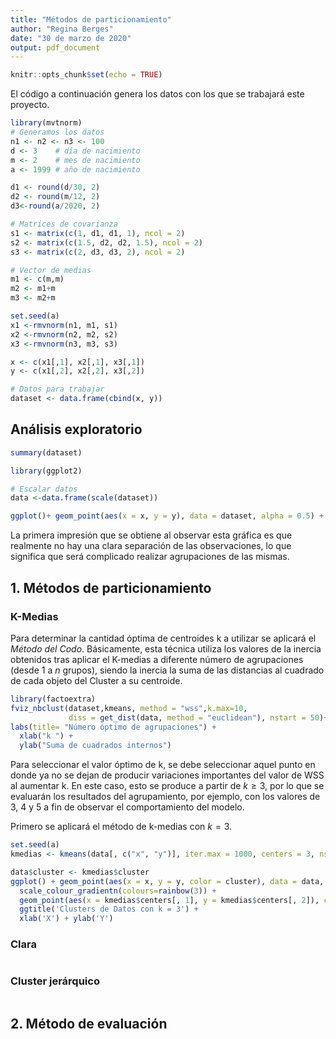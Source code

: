 ```yaml
---
title: "Métodos de particionamiento"
author: "Regina Berges"
date: "30 de marzo de 2020"
output: pdf_document
---
```


```r
knitr::opts_chunk$set(echo = TRUE)
```

El código a continuación genera los datos con los que se trabajará este proyecto. 

```r
library(mvtnorm)
# Generamos los datos
n1 <- n2 <- n3 <- 100
d <- 3    # día de nacimiento
m <- 2    # mes de nacimiento
a <- 1999 # año de nacimiento

d1 <- round(d/30, 2)
d2 <- round(m/12, 2)
d3<-round(a/2020, 2)

# Matrices de covarianza
s1 <- matrix(c(1, d1, d1, 1), ncol = 2)
s2 <- matrix(c(1.5, d2, d2, 1.5), ncol = 2)
s3 <- matrix(c(2, d3, d3, 2), ncol = 2)

# Vector de medias
m1 <- c(m,m)
m2 <- m1+m
m3 <- m2+m

set.seed(a)
x1 <-rmvnorm(n1, m1, s1)
x2 <-rmvnorm(n2, m2, s2)
x3 <-rmvnorm(n3, m3, s3)

x <- c(x1[,1], x2[,1], x3[,1])
y <- c(x1[,2], x2[,2], x3[,2])

# Datos para trabajar
dataset <- data.frame(cbind(x, y))

```

## Análisis exploratorio

```r
summary(dataset)
```


```r
library(ggplot2)

# Escalar datos 
data <-data.frame(scale(dataset))

ggplot()+ geom_point(aes(x = x, y = y), data = dataset, alpha = 0.5) + ggtitle('Conjunto de datos')
```

La primera impresión que se obtiene al observar esta gráfica es que realmente no hay una clara separación de las observaciones, lo que significa que será complicado realizar agrupaciones de las mismas.



## 1. Métodos de particionamiento

### K-Medias

Para determinar la cantidad óptima de centroides k a utilizar se aplicará el *Método del Codo*. Básicamente, esta técnica utiliza los valores de la inercia obtenidos tras aplicar el K-medias a diferente número de agrupaciones (desde $1$ a $n$ grupos), siendo la inercia la suma de las distancias al cuadrado de cada objeto del Cluster a su centroide.

```r
library(factoextra)
fviz_nbclust(dataset,kmeans, method = "wss",k.max=10,
             diss = get_dist(data, method = "euclidean"), nstart = 50)+
labs(title= "Número óptimo de agrupaciones") + 
  xlab("k ") +
  ylab("Suma de cuadrados internos")
```

Para seleccionar el valor óptimo de k, se debe seleccionar aquel punto en donde ya no se dejan de producir variaciones importantes del valor de WSS al aumentar k. En este caso, esto se produce a partir de $k≥3$, por lo que se evaluarán los resultados del agrupamiento, por ejemplo, con los valores de 3, 4 y 5 a fin de observar el comportamiento del modelo.

Primero se aplicará el método de k-medias con $k = 3$.

```r
set.seed(a)
kmedias <- kmeans(data[, c("x", "y")], iter.max = 1000, centers = 3, nstart = 50)

data$cluster <- kmedias$cluster
ggplot() + geom_point(aes(x = x, y = y, color = cluster), data = data, size = 2) +
  scale_colour_gradientn(colours=rainbow(3)) +
  geom_point(aes(x = kmedias$centers[, 1], y = kmedias$centers[, 2]), color = 'black', size = 3) + 
  ggtitle('Clusters de Datos con k = 3') + 
  xlab('X') + ylab('Y')
```

### Clara

```r

```

### Cluster jerárquico

```r

```


## 2. Método de evaluación

```r

```


